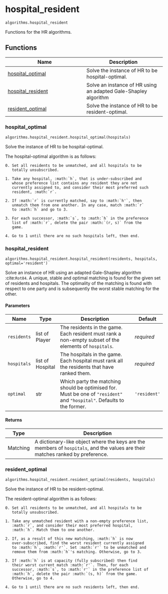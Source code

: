 # hospital_resident { #matching.algorithms.hospital_resident }

`algorithms.hospital_resident`

Functions for the HR algorithms.

## Functions

| Name | Description |
| --- | --- |
| [hospital_optimal](#matching.algorithms.hospital_resident.hospital_optimal) | Solve the instance of HR to be hospital-optimal. |
| [hospital_resident](#matching.algorithms.hospital_resident.hospital_resident) | Solve an instance of HR using an adapted Gale-Shapley algorithm |
| [resident_optimal](#matching.algorithms.hospital_resident.resident_optimal) | Solve the instance of HR to be resident-optimal. |

### hospital_optimal { #matching.algorithms.hospital_resident.hospital_optimal }

`algorithms.hospital_resident.hospital_optimal(hospitals)`

Solve the instance of HR to be hospital-optimal.

The hospital-optimal algorithm is as follows:

    0. Set all residents to be unmatched, and all hospitals to be
       totally unsubscribed.

    1. Take any hospital, :math:`h`, that is under-subscribed and
       whose preference list contains any resident they are not
       currently assigned to, and consider their most preferred such
       resident, :math:`r`.

    2. If :math:`r` is currently matched, say to :math:`h'`, then
       unmatch them from one another. In any case, match :math:`r`
       to :math:`h` and go to 3.

    3. For each successor, :math:`s`, to :math:`h` in the preference
       list of :math:`r`, delete the pair :math:`(r, s)` from the
       game.

    4. Go to 1 until there are no such hospitals left, then end.

### hospital_resident { #matching.algorithms.hospital_resident.hospital_resident }

`algorithms.hospital_resident.hospital_resident(residents, hospitals, optimal='resident')`

Solve an instance of HR using an adapted Gale-Shapley algorithm
:cite:`Rot84`. A unique, stable and optimal matching is found for
the given set of residents and hospitals. The optimality of the
matching is found with respect to one party and is subsequently the
worst stable matching for the other.

#### Parameters

| Name        | Type             | Description                                                                                                                 | Default      |
|-------------|------------------|-----------------------------------------------------------------------------------------------------------------------------|--------------|
| `residents` | list of Player   | The residents in the game. Each resident must rank a non-empty subset of the elements of ``hospitals``.                     | _required_   |
| `hospitals` | list of Hospital | The hospitals in the game. Each hospital must rank all the residents that have ranked them.                                 | _required_   |
| `optimal`   | str              | Which party the matching should be optimised for. Must be one of ``"resident"`` and ``"hospital"``. Defaults to the former. | `'resident'` |

#### Returns

| Type     | Description                                                                                                                      |
|----------|----------------------------------------------------------------------------------------------------------------------------------|
| Matching | A dictionary-like object where the keys are the members of ``hospitals``, and the values are their matches ranked by preference. |

### resident_optimal { #matching.algorithms.hospital_resident.resident_optimal }

`algorithms.hospital_resident.resident_optimal(residents, hospitals)`

Solve the instance of HR to be resident-optimal.

The resident-optimal algorithm is as follows:

    0. Set all residents to be unmatched, and all hospitals to be
       totally unsubscribed.

    1. Take any unmatched resident with a non-empty preference list,
       :math:`r`, and consider their most preferred hospital,
       :math:`h`. Match them to one another.

    2. If, as a result of this new matching, :math:`h` is now
       over-subscribed, find the worst resident currently assigned
       to :math:`h`, :math:`r'`. Set :math:`r'` to be unmatched and
       remove them from :math:`h`'s matching. Otherwise, go to 3.

    3. If :math:`h` is at capacity (fully subscribed) then find
       their worst current match :math:`r'`. Then, for each
       successor, :math:`s`, to :math:`r'` in the preference list of
       :math:`h`, delete the pair :math:`(s, h)` from the game.
       Otherwise, go to 4.

    4. Go to 1 until there are no such residents left, then end.
